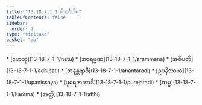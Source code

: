 ```yaml
---
title: "13.18.7.1.1 ဝိဘင်္ဂဝါရ"
tableOfContents: false
sidebar:
  order: 1
type: "tipitaka"
basket: "ab"
---
```



<DynamicBreadcrumb />



<TableOfContents>
* [ဟေတု](13-18-7-1-1/hetu)
* [အာရမ္မဏ](13-18-7-1-1/arammana)
* [အဓိပတိ](13-18-7-1-1/adhipati)
* [အနန္တရာဒိ](13-18-7-1-1/anantaradi)
* [ဥပနိဿယ](13-18-7-1-1/upanissaya)
* [ပုရေဇာတာဒိ](13-18-7-1-1/purejatadi)
* [ကမ္မ](13-18-7-1-1/kamma)
* [အတ္ထိ](13-18-7-1-1/atthi)
</TableOfContents>